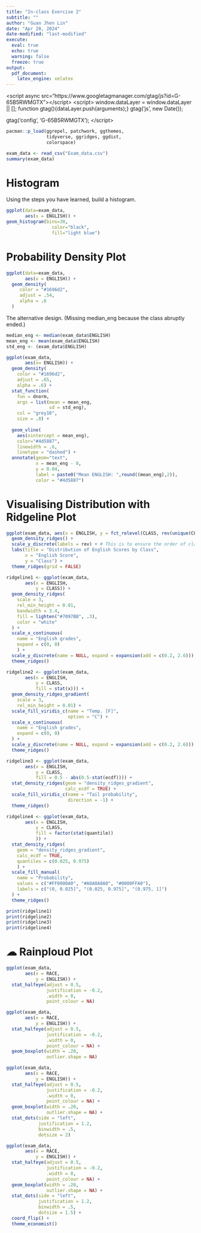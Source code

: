 ```yaml
---
title: "In-class Exercise 2"
subtitle: ""
author: "Guan Jhen Lin"
date: "Apr 20, 2024"
date-modified: "last-modified"
execute: 
  eval: true
  echo: true
  warning: false
  freeze: true
output:
  pdf_document:
    latex_engine: xelatex
---
```


<!-- Google tag (gtag.js) -->

\<script async src="https://www.googletagmanager.com/gtag/js?id=G-65B5RWMGTX"\>\</script\> \<script\> window.dataLayer = window.dataLayer \|\| \[\]; function gtag(){dataLayer.push(arguments);} gtag('js', new Date());

gtag('config', 'G-65B5RWMGTX'); \</script\>

```r
pacman::p_load(ggrepel, patchwork, ggthemes, 
               tidyverse, ggridges, ggdist,
               colorspace) 
```

```r
exam_data <- read_csv("Exam_data.csv")
summary(exam_data)
```

# Histogram

Using the steps you have learned, build a histogram.

```r
ggplot(data=exam_data, 
       aes(x = ENGLISH)) +
geom_histogram(bins=30,            
                 color="black",      
                 fill="light blue") 
```

# Probability Density Plot

```r
ggplot(data=exam_data, 
       aes(x = ENGLISH)) +
  geom_density(
     color = "#1696d2",
     adjust = .54,
     alpha = .6
  )
```

The alternative design. (Missing median_eng because the class abruptly ended.)

```r
median_eng <- median(exam_data$ENGLISH)
mean_eng <- mean(exam_data$ENGLISH)
std_eng <- (exam_data$ENGLISH)

ggplot(exam_data,
       aes(x= ENGLISH)) +
  geom_density(
    color = "#1696d2",
    adjust = .65,
    alpha = .6) +
  stat_function(
    fun = dnorm, 
    args = list(mean = mean_eng,
                sd = std_eng),
    col = "grey10",
    size = .8) +
  
  geom_vline(
    aes(xintercept = mean_eng), 
    color="#4d5887",
    linewidth = .6,
    linetype = "dashed") +
  annotate(geom="text", 
           x = mean_eng - 8,
           y = 0.04, 
           label = paste0("Mean ENGLISH: ",round((mean_eng),2)),
           color = "#4d5887") 


```

# Visualising Distribution with Ridgeline Plot

```r
ggplot(exam_data, aes(x = ENGLISH, y = fct_relevel(CLASS, rev(unique(CLASS))))) +
  geom_density_ridges() +
  scale_y_discrete(labels = rev) + # This is to ensure the order of classes is from top to bottom
  labs(title = "Distribution of English Scores by Class",
       x = "English Score",
       y = "Class") +
  theme_ridges(grid = FALSE) 
```

```r
ridgeline1 <- ggplot(exam_data, 
       aes(x = ENGLISH, 
           y = CLASS)) +
  geom_density_ridges(
    scale = 3,
    rel_min_height = 0.01,
    bandwidth = 3.4,
    fill = lighten("#7097BB", .3),
    color = "white"
  ) +
  scale_x_continuous(
    name = "English grades",
    expand = c(0, 0)
    ) +
  scale_y_discrete(name = NULL, expand = expansion(add = c(0.2, 2.6))) +
  theme_ridges()
```

```r
ridgeline2 <- ggplot(exam_data, 
       aes(x = ENGLISH, 
           y = CLASS,
           fill = stat(x))) +
  geom_density_ridges_gradient(
    scale = 3,
    rel_min_height = 0.01) +
  scale_fill_viridis_c(name = "Temp. [F]",
                       option = "C") +
  scale_x_continuous(
    name = "English grades",
    expand = c(0, 0)
  ) +
  scale_y_discrete(name = NULL, expand = expansion(add = c(0.2, 2.6))) +
  theme_ridges()
```

```r
ridgeline3 <- ggplot(exam_data,
       aes(x = ENGLISH, 
           y = CLASS, 
           fill = 0.5 - abs(0.5-stat(ecdf)))) +
  stat_density_ridges(geom = "density_ridges_gradient", 
                      calc_ecdf = TRUE) +
  scale_fill_viridis_c(name = "Tail probability",
                       direction = -1) +
  theme_ridges()
```

```r
ridgeline4 <- ggplot(exam_data,
       aes(x = ENGLISH, 
           y = CLASS, 
           fill = factor(stat(quantile))
           )) +
  stat_density_ridges(
    geom = "density_ridges_gradient",
    calc_ecdf = TRUE, 
    quantiles = c(0.025, 0.975)
    ) +
  scale_fill_manual(
    name = "Probability",
    values = c("#FF0000A0", "#A0A0A0A0", "#0000FFA0"),
    labels = c("(0, 0.025]", "(0.025, 0.975]", "(0.975, 1]")
  ) +
  theme_ridges()
```

```r
print(ridgeline1)
print(ridgeline2) 
print(ridgeline3) 
print(ridgeline4)

```

# ☁ Rainploud Plot 
```r
ggplot(exam_data, 
       aes(x = RACE, 
           y = ENGLISH)) +
  stat_halfeye(adjust = 0.5,
               justification = -0.2,
               .width = 0,
               point_colour = NA)
```

```r
ggplot(exam_data, 
       aes(x = RACE, 
           y = ENGLISH)) +
  stat_halfeye(adjust = 0.5,
               justification = -0.2,
               .width = 0,
               point_colour = NA) +
  geom_boxplot(width = .20,
               outlier.shape = NA)
```

```r
ggplot(exam_data, 
       aes(x = RACE, 
           y = ENGLISH)) +
  stat_halfeye(adjust = 0.5,
               justification = -0.2,
               .width = 0,
               point_colour = NA) +
  geom_boxplot(width = .20,
               outlier.shape = NA) +
  stat_dots(side = "left", 
            justification = 1.2, 
            binwidth = .5,
            dotsize = 2)
```


```r
ggplot(exam_data, 
       aes(x = RACE, 
           y = ENGLISH)) +
  stat_halfeye(adjust = 0.5,
               justification = -0.2,
               .width = 0,
               point_colour = NA) +
  geom_boxplot(width = .20,
               outlier.shape = NA) +
  stat_dots(side = "left", 
            justification = 1.2, 
            binwidth = .5,
            dotsize = 1.5) +
  coord_flip() +
  theme_economist()
```
